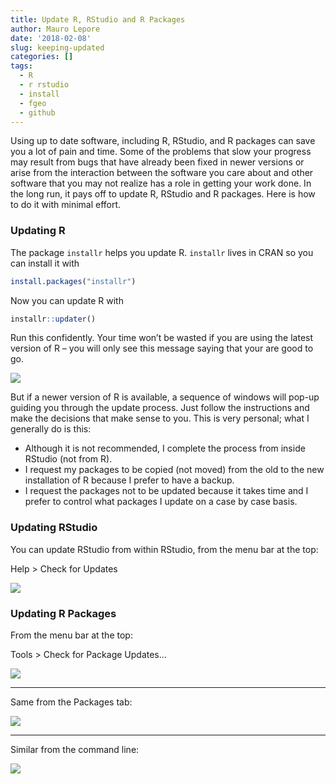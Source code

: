 ```yaml
---
title: Update R, RStudio and R Packages
author: Mauro Lepore
date: '2018-02-08'
slug: keeping-updated
categories: []
tags:
  - R
  - r rstudio
  - install
  - fgeo
  - github
---
```


Using up to date software, including R, RStudio, and R packages can save you a lot of pain and time. Some of the problems that slow your progress may result from bugs that have already been fixed in newer versions or arise from the interaction between the software you care about and other software that you may not realize has a role in getting your work done. In the long run, it pays off to update R, RStudio and R packages. Here is how to do it with minimal effort.

### Updating R

The package `installr` helps you update R. `installr` lives in CRAN so you can install it with

```R
install.packages("installr")
```

Now you can update R with

```R
installr::updater()
```

Run this confidently. Your time won't be wasted if you are using the latest version of R -- you will only see this message saying that your are good to go.

![](https://i.imgur.com/u3LDf64.png)

But if a newer version of R is available, a sequence of windows will pop-up guiding you through the update process. Just follow the instructions and make the decisions that make sense to you. This is very personal; what I generally do is this:

* Although it is not recommended, I complete the process from inside RStudio (not from R).
* I request my packages to be copied (not moved) from the old to the new installation of R because I prefer to have a backup.
* I request the packages not to be updated because it takes time and I prefer to control what packages I update on a case by case basis.

### Updating RStudio

You can update RStudio from within RStudio, from the menu bar at the top:

Help > Check for Updates

![](https://i.imgur.com/ReVylf4.png)


### Updating R Packages

From the menu bar at the top:

Tools > Check for Package Updates...

![](https://i.imgur.com/TG1GA80.png)

---

Same from the Packages tab:

![](https://i.imgur.com/XPugEyC.png)

---

Similar from the command line:

![](https://i.imgur.com/OKZhXv3.png)
